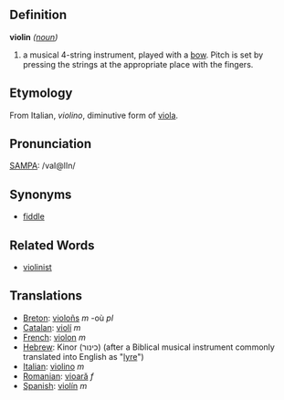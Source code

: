 ==Definition==
'''violin''' ''([[noun]])''
#a musical 4-string instrument, played with a [[bow]]. Pitch is set by pressing the strings at the appropriate place with the fingers.  

==Etymology==

From Italian, ''violino'', diminutive form of [[viola]].

==Pronunciation==
[[SAMPA]]: /vaI@lIn/

==Synonyms==

*[[fiddle]]

==Related Words==

*[[violinist]]

==Translations==
*[[Breton]]: [[violoñs]] ''m'' -où ''pl''
*[[Catalan]]: [[violí]] ''m''
*[[French]]: [[violon]] ''m''
*[[Hebrew]]: Kinor (כינור) (after a Biblical musical instrument commonly translated into English as "[[lyre]]")
*[[Italian]]: [[violino]] ''m''
*[[Romanian]]: [[vioară]] ''f''
*[[Spanish]]: [[violín]] ''m''